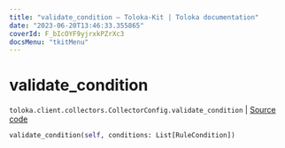 ```yaml
---
title: "validate_condition — Toloka-Kit | Toloka documentation"
date: "2023-06-20T13:46:33.355865"
coverId: F_bIcOYF9yjrxkPZrXc3
docsMenu: "tkitMenu"
---
```


# validate_condition

`toloka.client.collectors.CollectorConfig.validate_condition` | [Source code](https://github.com/Toloka/toloka-kit/blob/v1.2.0/src/client/collectors.py#L66)

```python
validate_condition(self, conditions: List[RuleCondition])
```